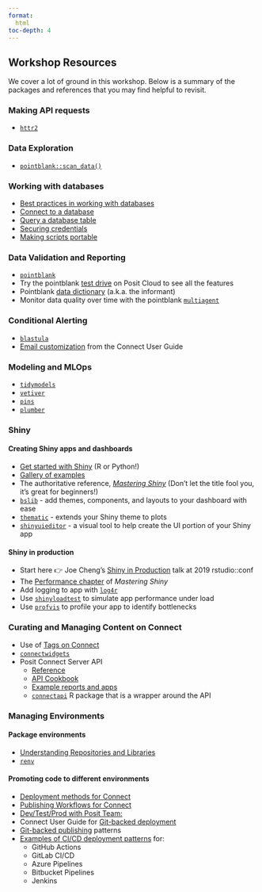```yaml
---
format:
  html
toc-depth: 4
---
```

## Workshop Resources

We cover a lot of ground in this workshop. Below is a summary of the packages and references that you may find helpful to revisit.

### Making API requests

- [`httr2`](https://httr2.r-lib.org/)

### Data Exploration 

- [`pointblank::scan_data()`](https://rstudio.github.io/pointblank/reference/scan_data.html)

### Working with databases

- [Best practices in working with databases](https://solutions.posit.co/connections/db/)
- [Connect to a database](https://solutions.posit.co/connections/db/getting-started/connect-to-database/)
- [Query a database table](https://solutions.posit.co/connections/db/getting-started/database-queries/)
- [Securing credentials](https://solutions.posit.co/connections/db/best-practices/managing-credentials/)
- [Making scripts portable](https://solutions.posit.co/connections/db/best-practices/portable-code/)

### Data Validation and Reporting

- [`pointblank`](https://rstudio.github.io/pointblank/)
- Try the pointblank [test drive](https://posit.cloud/project/3411822) on Posit Cloud to see all the features
- Pointblank [data dictionary](https://rstudio.github.io/pointblank/reference/incorporate.html) (a.k.a. the informant)
- Monitor data quality over time with the pointblank [`multiagent`](https://rstudio.github.io/pointblank/reference/create_multiagent.html)

### Conditional Alerting 

- [`blastula`](https://pkgs.rstudio.com/blastula/)
- [Email customization](https://pkgs.rstudio.com/blastula/) from the Connect User Guide

### Modeling and MLOps

- [`tidymodels`](https://www.tidymodels.org/)
- [`vetiver`](https://vetiver.rstudio.com)
- [`pins`](https://pins.rstudio.com/)
- [`plumber`](https://www.rplumber.io/)

### Shiny

#### Creating Shiny apps and dashboards

- [Get started with Shiny](https://shiny.posit.co/getstarted) (R or Python!) 
- [Gallery of examples](https://shiny.posit.co/r/gallery/)
- The authoritative reference, [*Mastering Shiny*](https://mastering-shiny.org) (Don't let the title fool you, it's great for beginners!)
- [`bslib`](https://rstudio.github.io/bslib/) - add themes, components, and layouts to your dashboard with ease
- [`thematic`](https://rstudio.github.io/thematic/) - extends your Shiny theme to plots
- [`shinyuieditor`](https://rstudio.github.io/shinyuieditor/) - a visual tool to help create the UI portion of your Shiny app

#### Shiny in production

- Start here 👉 Joe Cheng's [Shiny in Production](https://youtu.be/Wy3TY0gOmJw) talk at 2019 rstudio::conf
- The [Performance chapter](https://mastering-shiny.org/performance.html) of *Mastering Shiny*
- Add logging to app with [`log4r`](https://github.com/johnmyleswhite/log4r) 
- Use [`shinyloadtest`](https://rstudio.github.io/shinyloadtest/) to simulate app performance under load
- Use [`profvis`](https://rstudio.github.io/profvis/) to profile your app to identify bottlenecks


### Curating and Managing Content on Connect

- Use of [Tags on Connect](https://docs.posit.co/connect/admin/content-management/index.html#tags)
- [`connectwidgets`](https://rstudio.github.io/connectwidgets/)
- Posit Connect Server API
  - [Reference ](https://docs.posit.co/connect/api/)
  - [API Cookbook](https://docs.posit.co/connect/cookbook/)
  - [Example reports and apps](https://solutions.posit.co/operations/connect-apis/)
  - [`connectapi`](https://pkgs.rstudio.com/connectapi/) R package that is a wrapper around the API

### Managing Environments

#### Package environments

- [Understanding Repositories and Libraries](https://solutions.posit.co/envs-pkgs/repos_and_libs/)
- [`renv`](https://rstudio.github.io/renv/)

#### Promoting code to different environments

- [Deployment methods for Connect](https://solutions.posit.co/operations/deploy-methods)
- [Publishing Workflows for Connect](https://solutions.posit.co/operations/publishing-wkflow/)
- [Dev/Test/Prod with Posit Team:](https://solutions.posit.co/operations/code-promotion/)
- Connect User Guide for [Git-backed deployment](https://docs.posit.co/connect/user/git-backed/)
- [Git-backed publishing](https://solutions.posit.co/operations/deploy-methods/#git-backed-publishing) patterns
- [Examples of CI/CD deployment patterns](https://solutions.posit.co/operations/deploy-methods/ci-cd/) for:
  - GitHub Actions
  - GitLab CI/CD
  - Azure Pipelines
  - Bitbucket Pipelines
  - Jenkins



